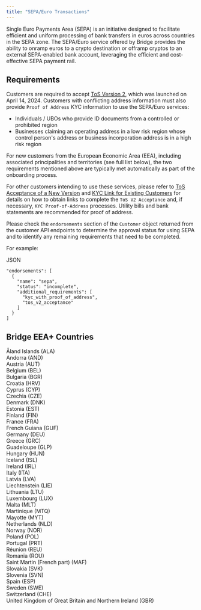 ```yaml
---
title: "SEPA/Euro Transactions"
---
```


Single Euro Payments Area (SEPA) is an initiative designed to facilitate efficient and uniform processing of bank transfers in euros across countries in the SEPA zone. The SEPA/Euro service offered by Bridge provides the ability to onramp euros to a crypto destination or offramp cryptos to an external SEPA-enabled bank account, leveraging the efficient and cost-effective SEPA payment rail.

## **Requirements**

Customers are required to accept [<u>ToS Version 2</u>](https://bridge.xyz/legal), which was launched on April 14, 2024. Customers with conflicting address information must also provide `Proof of Address` KYC information to use the SEPA/Euro services:

- Individuals / UBOs who provide ID documents from a controlled or prohibited region
- Businesses claiming an operating address in a low risk region whose control person's address or business incorporation address is in a high risk region

For new customers from the European Economic Area (EEA), including associated principalities and territories (see full list below), the two requirements mentioned above are typically met automatically as part of the onboarding process.

For other customers intending to use these services, please refer to [ToS Acceptance of a New Version](/platform/customers/customers/tos) and [KYC Link for Existing Customers](/platform/customers/customers/kyclinks) for details on how to obtain links to complete the `ToS V2 Acceptance` and, if necessary, `KYC Proof-of-Address` processes. Utility bills and bank statements are recommended for proof of address.

Please check the `endorsements` section of the `Customer` object returned from the customer API endpoints to determine the approval status for using SEPA and to identify any remaining requirements that need to be completed.

For example:

JSON

```
"endorsements": [
  {
    "name": "sepa",
    "status": "incomplete",
    "additional_requirements": [
      "kyc_with_proof_of_address",
      "tos_v2_acceptance"
    ]
  }
]
```

## **Bridge EEA\+ Countries**

Åland Islands (ALA)\
Andorra (AND)\
Austria (AUT)\
Belgium (BEL)\
Bulgaria (BGR)\
Croatia (HRV)\
Cyprus (CYP)\
Czechia (CZE)\
Denmark (DNK)\
Estonia (EST)\
Finland (FIN)\
France (FRA)\
French Guiana (GUF)\
Germany (DEU)\
Greece (GRC)\
Guadeloupe (GLP)\
Hungary (HUN)\
Iceland (ISL)\
Ireland (IRL)\
Italy (ITA)\
Latvia (LVA)\
Liechtenstein (LIE)\
Lithuania (LTU)\
Luxembourg (LUX)\
Malta (MLT)\
Martinique (MTQ)\
Mayotte (MYT)\
Netherlands (NLD)\
Norway (NOR)\
Poland (POL)\
Portugal (PRT)\
Réunion (REU)\
Romania (ROU)\
Saint Martin (French part) (MAF)\
Slovakia (SVK)\
Slovenia (SVN)\
Spain (ESP)\
Sweden (SWE)\
Switzerland (CHE)\
United Kingdom of Great Britain and Northern Ireland (GBR)